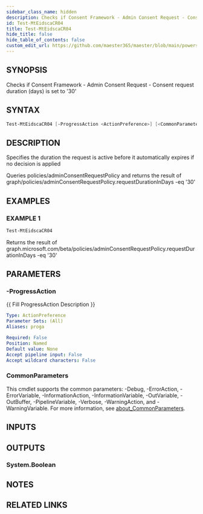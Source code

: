 ```yaml
---
sidebar_class_name: hidden
description: Checks if Consent Framework - Admin Consent Request - Consent request duration (days) is set to '30'
id: Test-MtEidscaCR04
title: Test-MtEidscaCR04
hide_title: false
hide_table_of_contents: false
custom_edit_url: https://github.com/maester365/maester/blob/main/powershell/public/Test-MtEidscaCR04.ps1
---
```


## SYNOPSIS

Checks if Consent Framework - Admin Consent Request - Consent request duration (days) is set to '30'

## SYNTAX

```powershell
Test-MtEidscaCR04 [-ProgressAction <ActionPreference>] [<CommonParameters>]
```

## DESCRIPTION

Specifies the duration the request is active before it automatically expires if no decision is applied

Queries policies/adminConsentRequestPolicy
and returns the result of
 graph/policies/adminConsentRequestPolicy.requestDurationInDays -eq '30'

## EXAMPLES

### EXAMPLE 1

```powershell
Test-MtEidscaCR04
```

Returns the result of graph.microsoft.com/beta/policies/adminConsentRequestPolicy.requestDurationInDays -eq '30'

## PARAMETERS

### -ProgressAction

\{\{ Fill ProgressAction Description \}\}

```yaml
Type: ActionPreference
Parameter Sets: (All)
Aliases: proga

Required: False
Position: Named
Default value: None
Accept pipeline input: False
Accept wildcard characters: False
```

### CommonParameters

This cmdlet supports the common parameters: -Debug, -ErrorAction, -ErrorVariable, -InformationAction, -InformationVariable, -OutVariable, -OutBuffer, -PipelineVariable, -Verbose, -WarningAction, and -WarningVariable. For more information, see [about_CommonParameters](http://go.microsoft.com/fwlink/?LinkID=113216).

## INPUTS

## OUTPUTS

### System.Boolean

## NOTES

## RELATED LINKS
